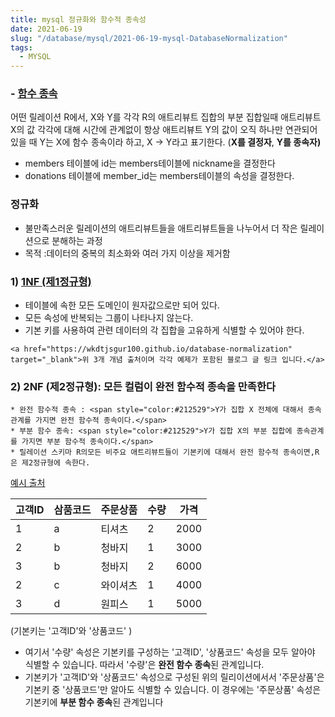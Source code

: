 ```yaml
---
title: mysql 정규화와 함수적 종속성
date: 2021-06-19
slug: "/database/mysql/2021-06-19-mysql-DatabaseNormalization"
tags:
  - MYSQL
---
```



### - <a href="https://ko.wikipedia.org/wiki/%ED%95%A8%EC%88%98_%EC%A2%85%EC%86%8D" target="_blank">함수 종속</a>

어떤 릴레이션 R에서, X와 Y를 각각 R의 애트리뷰트 집합의 부분 집합일때
애트리뷰트 X의 값 각각에 대해 시간에 관계없이
항상 애트리뷰트 Y의 값이 오직 하나만 연관되어 있을 때
Y는 X에 함수 종속이라 하고, X → Y라고 표기한다.
(**X를 결정자**, **Y를 종속자)**

* members 테이블에 id는 members테이블에 nickname을 결정한다
* donations 테이블에 member\_id는 members테이블의 속성을 결정한다.

###  정규화

* 불만족스러운 릴레이션의 애트리뷰트들을 애트리뷰트들을 나누어서 더 작은 릴레이션으로 분해하는 과정
* 목적 :데이터의 중복의 최소화와 여러 가지 이상을 제거함

### 1) <a href="https://ko.wikipedia.org/wiki/%EC%A0%9C1%EC%A0%95%EA%B7%9C%ED%98%95" target="_blank">1NF (제1정규형)</a>

* 테이블에 속한 모든 도메인이 원자값으로만 되어 있다.
* 모든 속성에 반복되는 그룹이 나타나지 않는다.
* 기본 키를 사용하여 관련 데이터의 각 집합을 고유하게 식별할 수 있어야 한다.
```
<a href="https://wkdtjsgur100.github.io/database-normalization" target="_blank">위 3개 개념 출처이며 각각 예제가 포함된 블로그 글 링크 입니다.</a>
```
### 2) 2NF (제2정규형): 모든 컬럼이 완전 함수적 종속을 만족한다
```
* 완전 함수적 종속 : <span style="color:#212529">Y가 집합 X 전체에 대해서 종속관계를 가지면 완전 함수적 종속이다.</span>
* 부분 함수 종속: <span style="color:#212529">Y가 집합 X의 부분 집합에 종속관계를 가지면 부분 함수적 종속이다.</span>
* 릴레이션 스키마 R의모든 비주요 애트리뷰트들이 기본키에 대해서 완전 함수적 종속이면,R은 제2정규형에 속한다.
```
[예시 출처](https://dodo000.tistory.com/20)

| 고객ID | 삼품코드 | 주문상품 | 수량 | 가격 |
| --- | --- | --- | --- | --- |
| 1 | a | 티셔츠 | 2 | 2000 |
| 2 | b | 청바지 | 1 | 3000 |
| 3 | b | 청바지 | 2 | 6000 |
| 2 | c | 와이셔츠 | 1 | 4000 |
| 3 | d | 원피스 | 1 | 5000 |

(기본키는 '고객ID'와 '상품코드' )

* 여기서 '수량' 속성은 기본키를 구성하는 '고객ID', '상품코드' 속성을 모두 알아야 식별할 수 있습니다. 따라서 '수량'은 **완전 함수 종속**된 관계입니다.
* 기본키가 '고객ID'와 '상품코드' 속성으로 구성된 위의 릴리이션에서서 '주문상품'은 기본키 중 '상품코드'만 알아도 식별할 수 있습니다. 이 경우에는 '주문상품' 속성은 기본키에 **부분 함수 종속**된 관계입니다